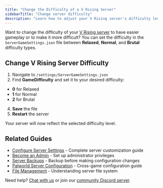 ```yaml
---
title: "Change the Difficulty of a V Rising Server"
sidebarTitle: "Change server difficulty"
description: "Learn how to adjust your V Rising server's difficulty level."
---
```


Want to change the difficulty of your [V Rising server](https://berrybyte.net/v-rising-server-hosting) to have easier gameplay or to make it more difficult? You can set the difficulty in the `ServerGameSettings.json` file between **Relaxed**, **Normal**, and **Brutal** difficulty types. 

## Change V Rising Server Difficulty

1.	Navigate to `/settings/ServerGameSettings.json`
2.	Find **GameDifficulty** and set it to your desired difficulty:
-   **0** for Relaxed
-   **1** for Normal
-   **2** for Brutal
4.	**Save** the file
5.	**Restart** the server

Your server will now reflect the selected difficulty level.

## Related Guides

- [Configure Server Settings](/games/vrising/configure-server-settings) - Complete server customization guide
- [Become an Admin](/games/vrising/become-an-admin) - Set up administrator privileges
- [Server Backups](/panel/backups) - Backup before making configuration changes
- [Palworld Server Configuration](/games/palworld/configure-server-settings) - Cross-game configuration guide
- [File Management](/panel/overview) - Understanding server file system

Need help? [Chat with us](https://berrybyte.net/contact) or join our [community Discord server](https://discord.com/invite/Pv8DMpXtma).
